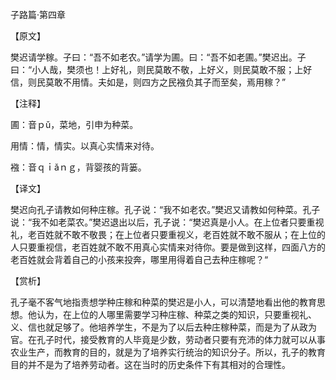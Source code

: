 

子路篇·第四章

【原文】

樊迟请学稼。子曰：“吾不如老农。”请学为圃。曰：“吾不如老圃。”樊迟出。子曰：“小人哉，樊须也！上好礼，则民莫敢不敬，上好义，则民莫敢不服；上好信，则民莫敢不用情。夫如是，则四方之民襁负其子而至矣，焉用稼？”

【注释】

圃：音ｐǔ，菜地，引申为种菜。

用情：情，情实。以真心实情来对待。

襁：音ｑｉǎｎｇ，背婴孩的背篓。

【译文】

樊迟向孔子请教如何种庄稼。孔子说：“我不如老农。”樊迟又请教如何种菜。孔子说：“我不如老菜农。”樊迟退出以后，孔子说：“樊迟真是小人。在上位者只要重视礼，老百姓就不敢不敬畏；在上位者只要重视义，老百姓就不敢不服从；在上位的人只要重视信，老百姓就不敢不用真心实情来对待你。要是做到这样，四面八方的老百姓就会背着自己的小孩来投奔，哪里用得着自己去种庄稼呢？“

【赏析】

孔子毫不客气地指责想学种庄稼和种菜的樊迟是小人，可以清楚地看出他的教育思想。他认为，在上位的人哪里需要学习种庄稼、种菜之类的知识，只要重视礼、义、信也就足够了。他培养学生，不是为了以后去种庄稼种菜，而是为了从政为官。在孔子时代，接受教育的人毕竟是少数，劳动者只要有充沛的体力就可以从事农业生产，而教育的目的，就是为了培养实行统治的知识分子。所以，孔子的教育目的并不是为了培养劳动者。这在当时的历史条件下有其相对的合理性。


